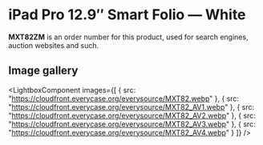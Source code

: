 
# iPad Pro 12.9″ Smart Folio — White

<Callout type='info' emoji='👉🏻'>**MXT82ZM** is an order number for this product, used for search engines, auction websites and such.</Callout>

## Image gallery

<LightboxComponent
    images={[
      {
        src: "https://cloudfront.everycase.org/everysource/MXT82.webp"
      },
      {
        src: "https://cloudfront.everycase.org/everysource/MXT82_AV1.webp"
      },
      {
        src: "https://cloudfront.everycase.org/everysource/MXT82_AV2.webp"
      },
      {
        src: "https://cloudfront.everycase.org/everysource/MXT82_AV3.webp"
      },
      {
        src: "https://cloudfront.everycase.org/everysource/MXT82_AV4.webp"
      }
    ]}
  />
